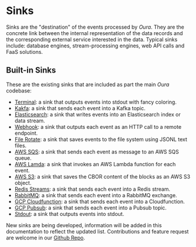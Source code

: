 # Sinks

Sinks are the "destination" of the events processed by _Oura_. They are the concrete link between the internal representation of the data records and the corresponding external service interested in the data. Typical sinks include: database engines, stream-processing engines, web API calls and FaaS solutions.

## Built-in Sinks

These are the existing sinks that are included as part the main _Oura_ codebase:

- [Terminal](sinks/terminal): a sink that outputs events into stdout with fancy coloring.
- [Kakfa](sinks/kafka): a sink that sends each event into a Kafka topic.
- [Elasticsearch](sinks/elastic): a sink that writes events into an Elasticsearch index or data stream.
- [Webhook](sinks/webhook): a sink that outputs each event as an HTTP call to a remote endpoint.
- [File Rotate](sinks/file_rotate): a sink that saves events to the file system using JSONL text files.
- [AWS SQS](sinks/aws_sqs): a sink that sends each event as message to an AWS SQS queue.
- [AWS Lamda](sinks/aws_lambda): a sink that invokes an AWS Lambda function for each event.
- [AWS S3](sinks/aws_s3): a sink that saves the CBOR content of the blocks as an AWS S3 object.
- [Redis Streams](sinks/redis_streams): a sink that sends each event into a Redis stream.
- [RabbitMQ](sinks/rabbitmq): a sink that sends each event into a RabbitMQ exchange.
- [GCP Cloudfunction](sinks/gcp_cloudfunction): a sink that sends each event into a Cloudfunction.
- [GCP Pubsub](sinks/gcp_pubsub): a sink that sends each event into a Pubsub topic.
- [Stdout](sinks/stdout): a sink that outputs events into stdout.

New sinks are being developed, information will be added in this documentation to reflect the updated list. Contributions and feature request are welcome in our [Github Repo](https://github.com/txpipe/oura).
